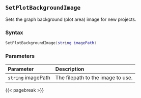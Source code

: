 ## `SetPlotBackgroundImage`

Sets the graph background\index{Images!graph backgrounds} (plot area) image for new projects.

### Syntax {-}

``` .lua
SetPlotBackgroundImage(string imagePath)
```

### Parameters {-}

**Parameter** | **Description**
| :-- | :-- |
|`string` imagePath | The filepath to the image to use. |

{{< pagebreak >}}